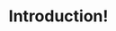 ---
title: "Introduction!"
description: "Example overview page before API endpoints"
icon: "truck-fast"
---